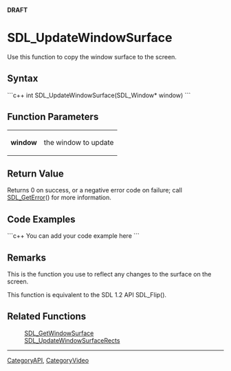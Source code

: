 <!-- pragma section-numbers off -->
<!-- pragma camelcase off -->
'''DRAFT'''

= SDL_UpdateWindowSurface =
Use this function to copy the window surface to the screen.


== Syntax ==
```c++
int SDL_UpdateWindowSurface(SDL_Window* window)
```

== Function Parameters ==
{|
|'''window'''
|the window to update
|}

== Return Value ==
Returns 0 on success, or a negative error code on failure; call [[SDL_GetError]]() for more information.

== Code Examples ==
```c++
You can add your code example here
```

== Remarks ==
This is the function you use to reflect any changes to the surface on the screen.

This function is equivalent to the SDL 1.2 API SDL_Flip().

== Related Functions ==
:[[SDL_GetWindowSurface]]
:[[SDL_UpdateWindowSurfaceRects]]

----
[[CategoryAPI]], [[CategoryVideo]]
